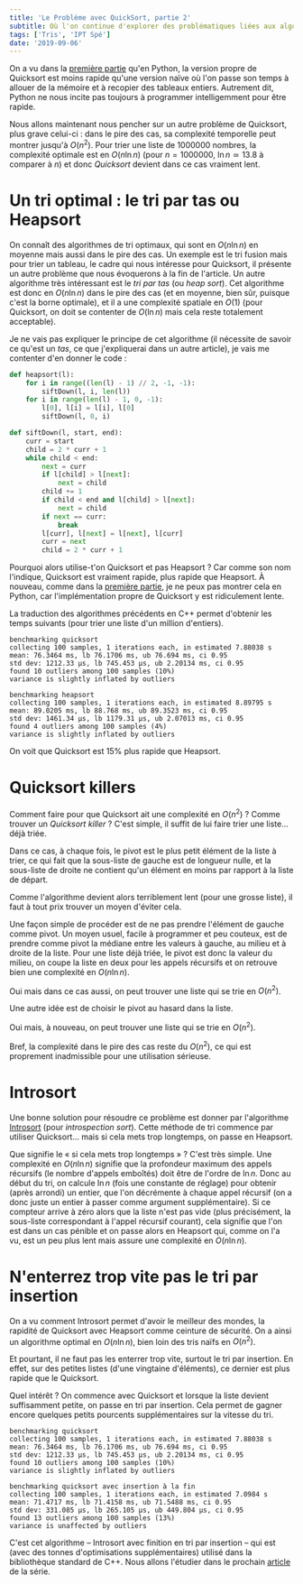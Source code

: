 ```yaml
---
title: 'Le Problème avec QuickSort, partie 2'
subtitle: Où l'on continue d'explorer des problématiques liées aux algorithmes de tris…
tags: ['Tris', 'IPT Spé']
date: '2019-09-06'
---
```


On a vu dans la [première partie](../quicksort1) qu'en Python, la version propre de Quicksort est moins rapide qu'une version naïve où l'on passe son temps à allouer de la mémoire et à recopier des tableaux entiers. Autrement dit, Python ne nous incite pas toujours à programmer intelligemment pour être rapide.

Nous allons maintenant nous pencher sur un autre problème de Quicksort, plus grave celui-ci&nbsp;: dans le pire des cas, sa complexité temporelle peut montrer jusqu'à $O(n^2)$. Pour trier une liste de 1000000 nombres, la complexité optimale est en $O(n \ln n)$ (pour $n = 1000000$, $\ln n \simeq 13.8$ à comparer à $n$) et donc _Quicksort_ devient dans ce cas vraiment lent.

# Un tri optimal&nbsp;: le tri par tas ou Heapsort

On connaît des algorithmes de tri optimaux, qui sont en $O(n \ln n)$ en moyenne mais aussi dans le pire des cas. Un exemple est le tri fusion mais pour trier un tableau, le cadre qui nous intéresse pour Quicksort, il présente un autre problème que nous évoquerons à la fin de l'article. Un autre algorithme très intéressant est le _tri par tas_ (ou _heap sort_). Cet algorithme est donc en $O(n \ln n)$ dans le pire des cas (et en moyenne, bien sûr, puisque c'est la borne optimale), et il a une complexité spatiale en $O(1)$ (pour Quicksort, on doit se contenter de $O(\ln n)$ mais cela reste totalement acceptable).

Je ne vais pas expliquer le principe de cet algorithme (il nécessite de savoir ce qu'est un _tas_, ce que j'expliquerai dans un autre article), je vais me contenter d'en donner le code&nbsp;:

```python
def heapsort(l):
    for i in range((len(l) - 1) // 2, -1, -1):
        siftDown(l, i, len(l))
    for i in range(len(l) - 1, 0, -1):
        l[0], l[i] = l[i], l[0]
        siftDown(l, 0, i)

def siftDown(l, start, end):
    curr = start
    child = 2 * curr + 1
    while child < end:
        next = curr
        if l[child] > l[next]:
            next = child
        child += 1
        if child < end and l[child] > l[next]:
            next = child
        if next == curr:
            break
        l[curr], l[next] = l[next], l[curr]
        curr = next
        child = 2 * curr + 1
```

Pourquoi alors utilise-t'on Quicksort et pas Heapsort&nbsp;? Car comme son nom l'indique, Quicksort est vraiment rapide, plus rapide que Heapsort. À nouveau, comme dans la [première partie](../quicksort_1), je ne peux pas montrer cela en Python, car l'implémentation propre de Quicksort y est ridiculement lente.

La traduction des algorithmes précédents en C++ permet d'obtenir les temps suivants (pour trier une liste d'un million d'entiers).

```
benchmarking quicksort
collecting 100 samples, 1 iterations each, in estimated 7.88038 s
mean: 76.3464 ms, lb 76.1706 ms, ub 76.694 ms, ci 0.95
std dev: 1212.33 μs, lb 745.453 μs, ub 2.20134 ms, ci 0.95
found 10 outliers among 100 samples (10%)
variance is slightly inflated by outliers

benchmarking heapsort
collecting 100 samples, 1 iterations each, in estimated 8.89795 s
mean: 89.0205 ms, lb 88.768 ms, ub 89.3523 ms, ci 0.95
std dev: 1461.34 μs, lb 1179.31 μs, ub 2.07013 ms, ci 0.95
found 4 outliers among 100 samples (4%)
variance is slightly inflated by outliers
```

On voit que Quicksort est $15\%$ plus rapide que Heapsort.

# Quicksort killers

Comment faire pour que Quicksort ait une complexité en $O(n^2)$&nbsp;? Comme trouver un _Quicksort killer_&nbsp;? C'est simple, il suffit de lui faire trier une liste... déjà triée.

Dans ce cas, à chaque fois, le pivot est le plus petit élément de la liste à trier, ce qui fait que la sous-liste de gauche est de longueur nulle, et la sous-liste de droite ne contient qu'un élément en moins par rapport à la liste de départ.

Comme l'algorithme devient alors terriblement lent (pour une grosse liste), il faut à tout prix trouver un moyen d'éviter cela.

Une façon simple de procéder est de ne pas prendre l'élément de gauche comme pivot. Un moyen usuel, facile à programmer et peu couteux, est de prendre comme pivot la médiane entre les valeurs à gauche, au milieu et à droite de la liste. Pour une liste déjà triée, le pivot est donc la valeur du milieu, on coupe la liste en deux pour les appels récursifs et on retrouve bien une complexité en $O(n \ln n)$.

Oui mais dans ce cas aussi, on peut trouver une liste qui se trie en&nbsp;$O(n^2)$.

Une autre idée est de choisir le pivot au hasard dans la liste.

Oui mais, à nouveau, on peut trouver une liste qui se trie en&nbsp;$O(n^2)$.

Bref, la complexité dans le pire des cas reste du $O(n^2)$, ce qui est proprement inadmissible pour une utilisation sérieuse.

# Introsort

Une bonne solution pour résoudre ce problème est donner par l'algorithme [Introsort](https://fr.wikipedia.org/wiki/Introsort) (pour _introspection sort_). Cette méthode de tri commence par utiliser Quicksort... mais si cela mets trop longtemps, on passe en Heapsort.

Que signifie le «&nbsp;si cela mets trop longtemps&nbsp;»&nbsp;? C'est très simple. Une complexité en $O(n \ln n)$ signifie que la profondeur maximum des appels récursifs (le nombre d'appels emboîtés) doit être de l'ordre de $\ln n$. Donc au début du tri, on calcule $\ln n$ (fois une constante de réglage) pour obtenir (après arrondi) un entier, que l'on décrémente à chaque appel récursif (on a donc juste un entier à passer comme argument supplémentaire). Si ce compteur arrive à zéro alors que la liste n'est pas vide (plus précisément, la sous-liste correspondant à l'appel récursif courant), cela signifie que l'on est dans un cas pénible et on passe alors en Heapsort qui, comme on l'a vu, est un peu plus lent mais assure une complexité en $O(n \ln n)$.

# N'enterrez trop vite pas le tri par insertion

On a vu comment Introsort permet d'avoir le meilleur des mondes, la rapidité de Quicksort avec Heapsort comme ceinture de sécurité. On a ainsi un algorithme optimal en $O(n \ln n)$, bien loin des tris naïfs en $O(n^2)$.

Et pourtant, il ne faut pas les enterrer trop vite, surtout le tri par insertion. En effet, sur des petites listes (d'une vingtaine d'éléments), ce dernier est plus rapide que le Quicksort.

Quel intérêt&nbsp;? On commence avec Quicksort et lorsque la liste devient suffisamment petite, on passe en tri par insertion. Cela permet de gagner encore quelques petits pourcents supplémentaires sur la vitesse du tri.

```
benchmarking quicksort
collecting 100 samples, 1 iterations each, in estimated 7.88038 s
mean: 76.3464 ms, lb 76.1706 ms, ub 76.694 ms, ci 0.95
std dev: 1212.33 μs, lb 745.453 μs, ub 2.20134 ms, ci 0.95
found 10 outliers among 100 samples (10%)
variance is slightly inflated by outliers

benchmarking quicksort avec insertion à la fin
collecting 100 samples, 1 iterations each, in estimated 7.0984 s
mean: 71.4717 ms, lb 71.4158 ms, ub 71.5488 ms, ci 0.95
std dev: 331.085 μs, lb 265.105 μs, ub 449.804 μs, ci 0.95
found 13 outliers among 100 samples (13%)
variance is unaffected by outliers
```

C'est cet algorithme – Introsort avec finition en tri par insertion – qui est (avec des tonnes d'optimisations supplémentaires) utilisé dans la bibliothèque standard de C++. Nous allons l'étudier dans le prochain [article](/articles/quicksort3) de la série.
